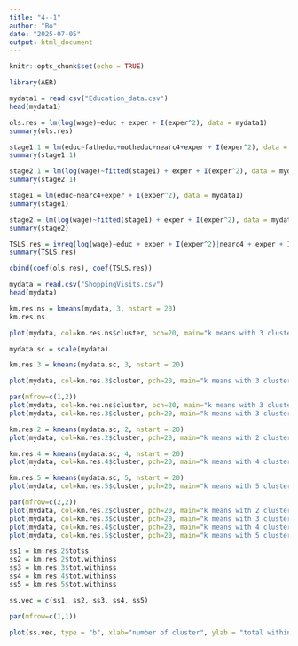```yaml
---
title: "4--1"
author: "Bo"
date: "2025-07-05"
output: html_document
---
```


```r
knitr::opts_chunk$set(echo = TRUE)
```


```r
library(AER)
```


```r
mydata1 = read.csv("Education_data.csv")
head(mydata1)
```

```r
ols.res = lm(log(wage)~educ + exper + I(exper^2), data = mydata1)
summary(ols.res)
```


```r
stage1.1 = lm(educ~fatheduc+motheduc+nearc4+exper + I(exper^2), data = mydata1)
summary(stage1.1)
```


```r
stage2.1 = lm(log(wage)~fitted(stage1) + exper + I(exper^2), data = mydata1)
summary(stage2.1)
```


```r
stage1 = lm(educ~nearc4+exper + I(exper^2), data = mydata1)
summary(stage1)
```

```r
stage2 = lm(log(wage)~fitted(stage1) + exper + I(exper^2), data = mydata1)
summary(stage2)
```

```r
TSLS.res = ivreg(log(wage)~educ + exper + I(exper^2)|nearc4 + exper + I(exper^2), data = mydata1 )
summary(TSLS.res)
```

```r
cbind(coef(ols.res), coef(TSLS.res))
```















```r
mydata = read.csv("ShoppingVisits.csv")
head(mydata)
```

```r
km.res.ns = kmeans(mydata, 3, nstart = 20)
km.res.ns

plot(mydata, col=km.res.ns$cluster, pch=20, main="k means with 3 clusters without scaling")

```



```r
mydata.sc = scale(mydata)

```


```r
km.res.3 = kmeans(mydata.sc, 3, nstart = 20)

plot(mydata, col=km.res.3$cluster, pch=20, main="k means with 3 clusters with scaling")

```



```r
par(mfrow=c(1,2))
plot(mydata, col=km.res.ns$cluster, pch=20, main="k means with 3 clusters without scaling")
plot(mydata, col=km.res.3$cluster, pch=20, main="k means with 3 clusters with scaling")

```


```r
km.res.2 = kmeans(mydata.sc, 2, nstart = 20)
plot(mydata, col=km.res.2$cluster, pch=20, main="k means with 2 clusters with scaling")

km.res.4 = kmeans(mydata.sc, 4, nstart = 20)
plot(mydata, col=km.res.4$cluster, pch=20, main="k means with 4 clusters with scaling")

km.res.5 = kmeans(mydata.sc, 5, nstart = 20)
plot(mydata, col=km.res.5$cluster, pch=20, main="k means with 5 clusters with scaling")

```



```r
par(mfrow=c(2,2))
plot(mydata, col=km.res.2$cluster, pch=20, main="k means with 2 clusters with scaling")
plot(mydata, col=km.res.3$cluster, pch=20, main="k means with 3 clusters with scaling")
plot(mydata, col=km.res.4$cluster, pch=20, main="k means with 4 clusters with scaling")
plot(mydata, col=km.res.5$cluster, pch=20, main="k means with 5 clusters with scaling")

```

```r

ss1 = km.res.2$totss
ss2 = km.res.2$tot.withinss
ss3 = km.res.3$tot.withinss
ss4 = km.res.4$tot.withinss
ss5 = km.res.5$tot.withinss

ss.vec = c(ss1, ss2, ss3, ss4, ss5)

par(mfrow=c(1,1))

plot(ss.vec, type = "b", xlab="number of cluster", ylab = "total within-cluster ss")

```


```r





```













